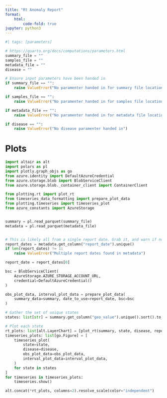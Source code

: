 ```yaml
---
title: "Rt Anomaly Report"
format:
    html:
        code-fold: true
jupyter: python3
---
```


```python
#| tags: [parameters]

# https://quarto.org/docs/computations/parameters.html
summary_file = ""
samples_file = ""
metadata_file = ""
disease = ""
```
```python
# Ensure input parameters have been handed in
if summary_file == "":
    raise ValueError("No paramenter handed in for summary file location")

if samples_file == "":
    raise ValueError("No paramenter handed in for samples file location")

if metadata_file == "":
    raise ValueError("No paramenter handed in for metadata file location")

if disease == "":
    raise ValueError("No disease paramenter handed in")
```

# Plots

```python
import altair as alt
import polars as pl
import plotly.graph_objs as go
from azure.identity import DefaultAzureCredential
from azure.storage.blob import BlobServiceClient
from azure.storage.blob._container_client import ContainerClient

from plotting.rt import plot_rt
from timeseries_data_formatting import prepare_plot_data
from plotting.timeseries import timeseries_plot
from azure_constants import AzureStorage


summary = pl.read_parquet(summary_file)
metadata = pl.read_parquet(metadata_file)


# This is likely all from a single report date. Grab it, and warn if not.
report_dates = metadata.get_column("report_date").unique()
if len(report_dates) != 1:
    raise ValueError("Multiple report dates found in metadata")

report_date = report_dates[0]

bsc = BlobServiceClient(
    AzureStorage.AZURE_STORAGE_ACCOUNT_URL,
    credential=DefaultAzureCredential()
)

obs_plot_data, interval_plot_data = prepare_plot_data(
    summary_data=summary, date_to_use=report_date, bsc=bsc
)

# Gather the set of unique states
states: list[str] = summary.get_column("geo_value").unique().sort().to_list()

# Plot each state
rt_plots: list[alt.LayerChart] = [plot_rt(summary, state, disease, report_date) for state in states]
timeseries_plots: list[go.Figure] = [
    timeseries_plot(
        state=state,
        disease=disease,
        obs_plot_data=obs_plot_data,
        interval_plot_data=interval_plot_data,
    )
    for state in states
]
for timeseries in timeseries_plots:
    timeseries.show()

```


```python
alt.concat(*rt_plots, columns=2).resolve_scale(color="independent")
```
